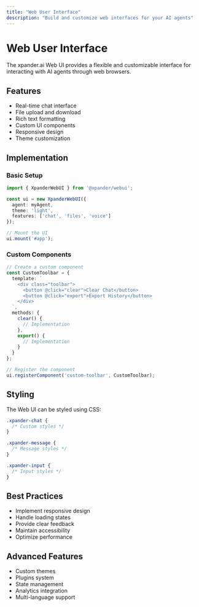 ```yaml
---
title: "Web User Interface"
description: "Build and customize web interfaces for your AI agents"
---
```


# Web User Interface

The xpander.ai Web UI provides a flexible and customizable interface for interacting with AI agents through web browsers.

## Features

- Real-time chat interface
- File upload and download
- Rich text formatting
- Custom UI components
- Responsive design
- Theme customization

## Implementation

### Basic Setup

```typescript
import { XpanderWebUI } from '@xpander/webui';

const ui = new XpanderWebUI({
  agent: myAgent,
  theme: 'light',
  features: ['chat', 'files', 'voice']
});

// Mount the UI
ui.mount('#app');
```

### Custom Components

```typescript
// Create a custom component
const CustomToolbar = {
  template: `
    <div class="toolbar">
      <button @click="clear">Clear Chat</button>
      <button @click="export">Export History</button>
    </div>
  `,
  methods: {
    clear() {
      // Implementation
    },
    export() {
      // Implementation
    }
  }
};

// Register the component
ui.registerComponent('custom-toolbar', CustomToolbar);
```

## Styling

The Web UI can be styled using CSS:

```css
.xpander-chat {
  /* Custom styles */
}

.xpander-message {
  /* Message styles */
}

.xpander-input {
  /* Input styles */
}
```

## Best Practices

- Implement responsive design
- Handle loading states
- Provide clear feedback
- Maintain accessibility
- Optimize performance

## Advanced Features

- Custom themes
- Plugins system
- State management
- Analytics integration
- Multi-language support
